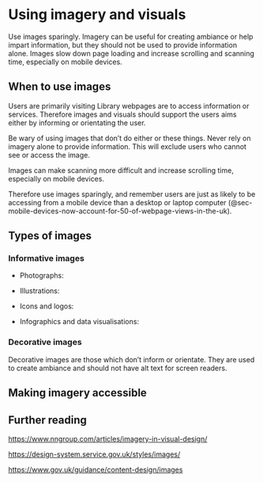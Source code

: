 # Using imagery and visuals {#sec-using-imagery-and-visuals}

::: {.callout-important .unnumbered title="Summary" appearance="simple" icon="false"}
Use images sparingly. Imagery can be useful for creating ambiance or help impart information, but they should not be used to provide information alone. Images slow down page loading and increase scrolling and scanning time, especially on mobile devices.
:::

## When to use images {#sec-misconceptions-about-users-and-images}

Users are primarily visiting Library webpages are to access information or services. Therefore images and visuals should support the users aims either by informing or orientating the user.

Be wary of using images that don't do either or these things. Never rely on imagery alone to provide information. This will exclude users who cannot see or access the image.

Images can make scanning more difficult and increase scrolling time, especially on mobile devices.

Therefore use images sparingly, and remember users are just as likely to be accessing from a mobile device than a desktop or laptop computer (@sec-mobile-devices-now-account-for-50-of-webpage-views-in-the-uk).

## Types of images

### Informative images

-   Photographs:

-   Illustrations:

-   Icons and logos:

-   Infographics and data visualisations:

### Decorative images

Decorative images are those which don't inform or orientate. They are used to create ambiance and should not have alt text for screen readers.

## Making imagery accessible

## Further reading

<https://www.nngroup.com/articles/imagery-in-visual-design/>

<https://design-system.service.gov.uk/styles/images/>

<https://www.gov.uk/guidance/content-design/images>
